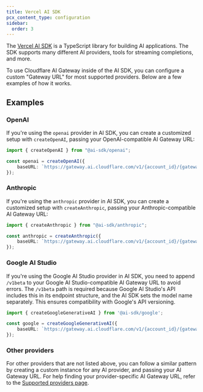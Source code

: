 ```yaml
---
title: Vercel AI SDK
pcx_content_type: configuration
sidebar:
  order: 3
---
```


The [Vercel AI SDK](https://sdk.vercel.ai/) is a TypeScript library for building AI applications. The SDK supports many different AI providers, tools for streaming completions, and more.

To use Cloudflare AI Gateway inside of the AI SDK, you can configure a custom "Gateway URL" for most supported providers. Below are a few examples of how it works.

## Examples

### OpenAI

If you're using the `openai` provider in AI SDK, you can create a customized setup with `createOpenAI`, passing your OpenAI-compatible AI Gateway URL:

```typescript
import { createOpenAI } from "@ai-sdk/openai";

const openai = createOpenAI({
	baseURL: `https://gateway.ai.cloudflare.com/v1/{account_id}/{gateway_id}/openai`,
});
```

### Anthropic

If you're using the `anthropic` provider in AI SDK, you can create a customized setup with `createAnthropic`, passing your Anthropic-compatible AI Gateway URL:

```typescript
import { createAnthropic } from "@ai-sdk/anthropic";

const anthropic = createAnthropic({
	baseURL: `https://gateway.ai.cloudflare.com/v1/{account_id}/{gateway_id}/anthropic`,
});
```

### Google AI Studio

If you're using the Google AI Studio provider in AI SDK, you need to append `/v1beta` to your Google AI Studio-compatible AI Gateway URL to avoid errors. The `/v1beta` path is required because Google AI Studio's API includes this in its endpoint structure, and the AI SDK sets the model name separately. This ensures compatibility with Google's API versioning.

```typescript
import { createGoogleGenerativeAI } from '@ai-sdk/google';

const google = createGoogleGenerativeAI({
	baseURL: `https://gateway.ai.cloudflare.com/v1/{account_id}/{gateway_id}/google-ai-studio/v1beta`,
});
```

### Other providers

For other providers that are not listed above, you can follow a similar pattern by creating a custom instance for any AI provider, and passing your AI Gateway URL. For help finding your provider-specific AI Gateway URL, refer to the [Supported providers page](/ai-gateway/providers).
